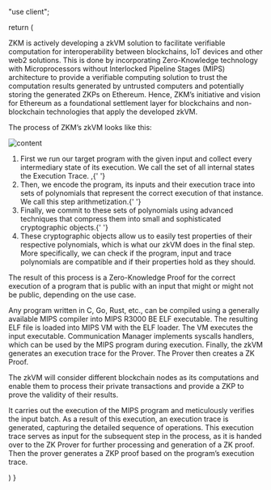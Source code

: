 "use client";


  return (
    <div>
      <div className="pb-6 pt-6">
        <div className="pb-6">
          <p>
            ZKM is actively developing a zkVM solution to facilitate verifiable
            computation for interoperability between blockchains, IoT devices
            and other web2 solutions. This is done by incorporating
            Zero-Knowledge technology with Microprocessors without Interlocked
            Pipeline Stages (MIPS) architecture to provide a verifiable
            computing solution to trust the computation results generated by
            untrusted computers and potentially storing the generated ZKPs on
            Ethereum. Hence, ZKM’s initiative and vision for Ethereum as a
            foundational settlement layer for blockchains and non-blockchain
            technologies that apply the developed zkVM.
          </p>
        </div>
        <p>The process of ZKM’s zkVM looks like this:</p>
        <div className="pb-8 pt-8">
          <Image
            width={1080}
            height={1080}
            className="w-full max-w-sm object-cover"
            src="/assets/zkmarch.avif"
            alt="content"
            layout="intrinsic"
          />
        </div>
        <ol>
          <li>
            First we run our target program with the given input and collect
            every intermediary state of its execution. We call the set of all
            internal states the Execution Trace. ,{' '}
          </li>
          <li>
            Then, we encode the program, its inputs and their execution trace
            into sets of polynomials that represent the correct execution of
            that instance. We call this step arithmetization.{' '}
          </li>
          <li>
            Finally, we commit to these sets of polynomials using advanced
            techniques that compress them into small and sophisticated
            cryptographic objects.{' '}
          </li>
          <li>
            These cryptographic objects allow us to easily test properties of
            their respective polynomials, which is what our zkVM does in the
            final step. More specifically, we can check if the program, input
            and trace polynomials are compatible and if their properties hold as
            they should.
          </li>
        </ol>
        <p>
          The result of this process is a Zero-Knowledge Proof for the correct
          execution of a program that is public with an input that might or
          might not be public, depending on the use case.
        </p>
        <p>
          Any program written in C, Go, Rust, etc., can be compiled using a
          generally available MIPS compiler into MIPS R3000 BE ELF executable.
          The resulting ELF file is loaded into MIPS VM with the ELF loader. The
          VM executes the input executable. Communication Manager implements
          syscalls handlers, which can be used by the MIPS program during
          execution. Finally, the zkVM generates an execution trace for the
          Prover. The Prover then creates a ZK Proof.
        </p>
        <p>
          The zkVM will consider different blockchain nodes as its computations
          and enable them to process their private transactions and provide a
          ZKP to prove the validity of their results.
        </p>
        <p>
          It carries out the execution of the MIPS program and meticulously
          verifies the input batch. As a result of this execution, an execution
          trace is generated, capturing the detailed sequence of operations.
          This execution trace serves as input for the subsequent step in the
          process, as it is handed over to the ZK Prover for further processing
          and generation of a ZK proof. Then the prover generates a ZKP proof
          based on the program’s execution trace.
        </p>
      </div>
    </div>
  )
}
